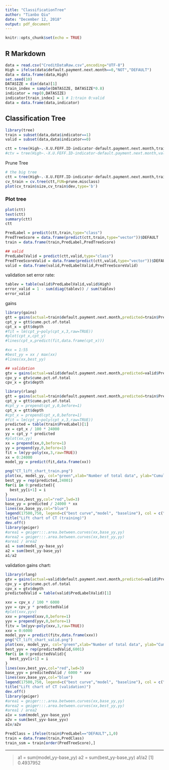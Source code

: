 ```yaml
---
title: "ClassificationTree"
author: "Tianbo Qiu"
date: "December 12, 2018"
output: pdf_document
---
```




```r
knitr::opts_chunk$set(echo = TRUE)
```

## R Markdown

```r
data = read.csv("CreditDataRaw.csv",encoding="UTF-8")
High = ifelse(data$default.payment.next.month==0,"NOT","DEFAULT")
data = data.frame(data,High)
set.seed(10)
DATASIZE = dim(data)[1]
train_index = sample(DATASIZE, DATASIZE*0.8)
indicator = rep(0,DATASIZE)
indicator[train_index] = 1 # 1:train 0:valid
data = data.frame(data,indicator)

```

## Classification Tree
```r
library(tree)
train = subset(data,data$indicator==1)
valid = subset(data,data$indicator==0)

ctt = tree(High~.-X.U.FEFF.ID-indicator-default.payment.next.month,train)
#ctv = tree(High~.-X.U.FEFF.ID-indicator-default.payment.next.month,valid)

```

Prune Tree
```r
# the big tree
ctt = tree(High~.-X.U.FEFF.ID-indicator-default.payment.next.month,train,mindev=0.001)
cv_train = cv.tree(ctt,FUN=prune.misclass)
plot(cv_train$size,cv_train$dev,type='b')

```

### Plot tree
```r
plot(ctt)
text(ctt)
summary(ctt)
ctt
```



```r
PredLabel = predict(ctt,train,type="class")
PredTreeScore = data.frame(predict(ctt,train,type="vector"))$DEFAULT
train = data.frame(train,PredLabel,PredTreeScore)

## valid
PredLabelValid = predict(ctt,valid,type="class")
PredTreeScoreValid = data.frame(predict(ctt,valid,type="vector"))$DEFAULT
valid = data.frame(valid,PredLabelValid,PredTreeScoreValid)
```

validation set error rate: 
```r
tablev = table(valid$PredLabelValid,valid$High)
error_valid = 1 - sum(diag(tablev)) / sum(tablev)
error_valid
```
gains
```r
library(gains)
gtt = gains(actual=train$default.payment.next.month,predicted=train$PredTreeScore,optimal=TRUE)
cpt_y = gtt$cume.pct.of.total
cpt_x = gtt$depth
#fit = lm(cpt_y~poly(cpt_x,3,raw=TRUE))
#plot(cpt_x,cpt_y)
#lines(cpt_x,predict(fit,data.frame(cpt_x)))

#xx = 1:55
#best_yy = xx / max(xx)
#lines(xx,best_yy)

## validation
gtv = gains(actual=valid$default.payment.next.month,predicted=valid$PredTreeScoreValid,optimal=TRUE)
cpv_y = gtv$cume.pct.of.total
cpv_x = gtv$depth
```

```r
library(rlang)
gtt = gains(actual=train$default.payment.next.month,predicted=train$PredTreeScore,optimal=TRUE)
cpt_y = gtt$cume.pct.of.total
#cpt_y = prepend(cpt_y,0,before=1)
cpt_x = gtt$depth
#cpt_x = prepend(cpt_x,0,before=1)
#fit = lm(cpt_y~poly(cpt_x,3,raw=TRUE))
predicted = table(train$PredLabel)[1]
xx = cpt_x / 100 * 24000
yy = cpt_y * predicted
#plot(xx,yy)
xx = prepend(xx,0,before=1)
yy = prepend(yy,0,before=1)
fit = lm(yy~poly(xx,3,raw=TRUE))
xx = 0:24000
model_yy = predict(fit,data.frame(xx))

png("CT_lift_chart_train.png")
plot(xx, model_yy, col="green",xlab="Number of total data", ylab="Cumulative number of target data")
best_yy = rep(predicted,24001)
for(i in 0:predicted){
  best_yy[i+1] = i
}
lines(xx,best_yy,col="red",lwd=3)
base_yy = predicted / 24000 * xx
lines(xx,base_yy,col="blue")
legend(17500,750, legend=c("best curve","model", "baseline"), col = c("red","green","blue"), lwd=c(1,1,1),cex=1)
title("Lift chart of CT (training)")
dev.off()
library(geiger)
#area1 = geiger:::.area.between.curves(xx,base_yy,yy)
#area2 = geiger:::.area.between.curves(xx,best_yy,yy)
#area1 / area2
a1 = sum(model_yy-base_yy)
a2 = sum(best_yy-base_yy)
a1/a2
```

validation gains chart:
```r
library(rlang)
gtv = gains(actual=valid$default.payment.next.month,predicted=valid$PredTreeScoreValid,optimal=TRUE)
cpv_y = gtv$cume.pct.of.total
cpv_x = gtv$depth
predictedValid = table(valid$PredLabelValid)[1]

xxv = cpv_x / 100 * 6000
yyv = cpv_y * predictedValid
#plot(xxv,yyv)
xxv = prepend(xxv,0,before=1)
yyv = prepend(yyv,0,before=1)
fitv = lm(yyv~poly(xxv,3,raw=TRUE))
xxv = 0:6000
model_yyv = predict(fitv,data.frame(xxv))
png("CT_lift_chart_valid.png")
plot(xxv, model_yyv, col="green",xlab="Number of total data", ylab="Cumulative number of target data")
best_yyv = rep(predictedValid,6001)
for(i in 0:predictedValid){
  best_yyv[i+1] = i
}
lines(xxv,best_yyv,col="red",lwd=3)
base_yyv = predictedValid / 6000 * xxv
lines(xxv,base_yyv,col="blue")
legend(17500,750, legend=c("best curve","model", "baseline"), col = c("red","green","blue"), lwd=c(1,1,1),cex=1)
title("Lift chart of CT (validation)")
dev.off()
library(geiger)
#area1 = geiger:::.area.between.curves(xx,base_yy,yy)
#area2 = geiger:::.area.between.curves(xx,best_yy,yy)
#area1 / area2
a1v = sum(model_yyv-base_yyv)
a2v = sum(best_yyv-base_yyv)
a1v/a2v
```


```r
PredClass = ifelse(train$PredLabel=="DEFAULT",1,0)
train = data.frame(train,PredClass)
train_ssm = train[order(PredTreeScore),]

```


---
> a1 = sum(model_yy-base_yy)
> a2 = sum(best_yy-base_yy)
> a1/a2
[1] 0.4937952



